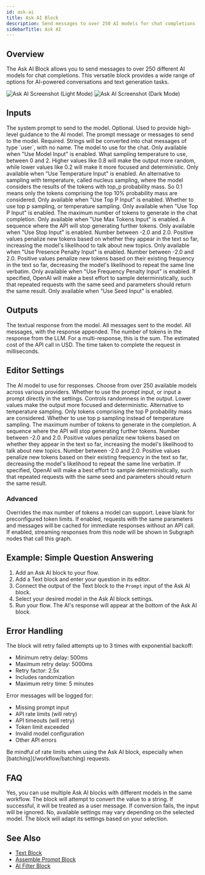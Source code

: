 ```yaml
---
id: ask-ai
title: Ask AI Block
description: Send messages to over 250 AI models for chat completions
sidebarTitle: Ask AI
---
```


## Overview

The Ask AI Block allows you to send messages to over 250 different AI models for chat completions. This versatile block provides a wide range of options for AI-powered conversations and text generation tasks.

<Frame>
  <img src="/block-reference/assets/ask_ai_light.png" alt="Ask AI Screenshot (Light Mode)" className="block dark:hidden" />
  <img src="/block-reference/assets/ask_ai_dark.png" alt="Ask AI Screenshot (Dark Mode)" className="hidden dark:block" />
</Frame>

## Inputs

<ParamField path="systemPrompt" type="string | chat-message">
  The system prompt to send to the model. Optional. Used to provide high-level guidance to the AI model.
</ParamField>

<ParamField path="prompt" type="string | string[] | chat-message | chat-message[]">
  The prompt message or messages to send to the model. Required. Strings will be converted into chat messages of type `user`, with no name.
</ParamField>

<ParamField path="model" type="string">
  The model to use for the chat. Only available when "Use Model Input" is enabled.
</ParamField>

<ParamField path="temperature" type="number">
  What sampling temperature to use, between 0 and 2. Higher values like 0.8 will make the output more random, while lower values like 0.2 will make it more focused and deterministic. Only available when "Use Temperature Input" is enabled.
</ParamField>

<ParamField path="top_p" type="number">
  An alternative to sampling with temperature, called nucleus sampling, where the model considers the results of the tokens with top_p probability mass. So 0.1 means only the tokens comprising the top 10% probability mass are considered. Only available when "Use Top P Input" is enabled.
</ParamField>

<ParamField path="useTopP" type="boolean">
  Whether to use top p sampling, or temperature sampling. Only available when "Use Top P Input" is enabled.
</ParamField>

<ParamField path="maxTokens" type="number">
  The maximum number of tokens to generate in the chat completion. Only available when "Use Max Tokens Input" is enabled.
</ParamField>

<ParamField path="stop" type="string">
  A sequence where the API will stop generating further tokens. Only available when "Use Stop Input" is enabled.
</ParamField>

<ParamField path="presencePenalty" type="number">
  Number between -2.0 and 2.0. Positive values penalize new tokens based on whether they appear in the text so far, increasing the model's likelihood to talk about new topics. Only available when "Use Presence Penalty Input" is enabled.
</ParamField>

<ParamField path="frequencyPenalty" type="number">
  Number between -2.0 and 2.0. Positive values penalize new tokens based on their existing frequency in the text so far, decreasing the model's likelihood to repeat the same line verbatim. Only available when "Use Frequency Penalty Input" is enabled.
</ParamField>

<ParamField path="seed" type="number">
  If specified, OpenAI will make a best effort to sample deterministically, such that repeated requests with the same seed and parameters should return the same result. Only available when "Use Seed Input" is enabled.
</ParamField>

## Outputs

<ResponseField name="response" type="string">
  The textual response from the model.
</ResponseField>

<ResponseField name="in-messages" type="chat-message[]">
  All messages sent to the model.
</ResponseField>

<ResponseField name="all-messages" type="chat-message[]">
  All messages, with the response appended.
</ResponseField>

<ResponseField name="responseTokens" type="number">
  The number of tokens in the response from the LLM. For a multi-response, this is the sum.
</ResponseField>

<ResponseField name="cost" type="number">
  The estimated cost of the API call in USD.
</ResponseField>

<ResponseField name="duration" type="number">
  The time taken to complete the request in milliseconds.
</ResponseField>

## Editor Settings

<ParamField path="Model" type="string">
  The AI model to use for responses. Choose from over 250 available models across various providers.
</ParamField>

<ParamField path="Use Prompt Input" type="boolean" default={true}>
  Whether to use the prompt input, or input a prompt directly in the settings.
</ParamField>

<ParamField path="Temperature" type="number" default={0.7} min={0} max={2} step={0.1}>
  Controls randomness in the output. Lower values make the output more focused and deterministic.
</ParamField>

<ParamField path="Top P" type="number" default={1} min={0} max={1} step={0.1}>
  Alternative to temperature sampling. Only tokens comprising the top P probability mass are considered.
</ParamField>

<ParamField path="Use Top P" type="boolean" default={false}>
  Whether to use top p sampling instead of temperature sampling.
</ParamField>

<ParamField path="Max Tokens" type="number" default={8192}>
  The maximum number of tokens to generate in the completion.
</ParamField>

<ParamField path="Stop" type="string">
  A sequence where the API will stop generating further tokens.
</ParamField>

<ParamField path="Presence Penalty" type="number" min={-2} max={2} step={0.1}>
  Number between -2.0 and 2.0. Positive values penalize new tokens based on whether they appear in the text so far, increasing the model's likelihood to talk about new topics.
</ParamField>

<ParamField path="Frequency Penalty" type="number" min={-2} max={2} step={0.1}>
  Number between -2.0 and 2.0. Positive values penalize new tokens based on their existing frequency in the text so far, decreasing the model's likelihood to repeat the same line verbatim.
</ParamField>

<ParamField path="Seed" type="number" step={1}>
  If specified, OpenAI will make a best effort to sample deterministically, such that repeated requests with the same seed and parameters should return the same result.
</ParamField>

### Advanced

<ParamField path="Custom Max Tokens" type="number">
  Overrides the max number of tokens a model can support. Leave blank for preconfigured token limits.
</ParamField>

<ParamField path="Cache Responses" type="boolean" default={false}>
  If enabled, requests with the same parameters and messages will be cached for immediate responses without an API call.
</ParamField>

<ParamField path="Use for subgraph partial output" type="boolean">
  If enabled, streaming responses from this node will be shown in Subgraph nodes that call this graph.
</ParamField>

## Example: Simple Question Answering

1. Add an Ask AI block to your flow.
2. Add a Text block and enter your question in its editor.
3. Connect the output of the Text block to the `Prompt` input of the Ask AI block.
4. Select your desired model in the Ask AI block settings.
5. Run your flow. The AI's response will appear at the bottom of the Ask AI block.

## Error Handling

The block will retry failed attempts up to 3 times with exponential backoff:
- Minimum retry delay: 500ms
- Maximum retry delay: 5000ms
- Retry factor: 2.5x
- Includes randomization
- Maximum retry time: 5 minutes

Error messages will be logged for:
- Missing prompt input
- API rate limits (will retry)
- API timeouts (will retry) 
- Token limit exceeded
- Invalid model configuration
- Other API errors

<Warning>
  Be mindful of rate limits when using the Ask AI block, especially when [batching](/workflow/batching) requests.
</Warning>

## FAQ

<AccordionGroup>
  <Accordion title="Can I use multiple AI models in the same workflow?">
    Yes, you can use multiple Ask AI blocks with different models in the same workflow.
  </Accordion>

  <Accordion title="What happens if I connect an unsupported data type to the prompt input?">
    The block will attempt to convert the value to a string. If successful, it will be treated as a user message. If conversion fails, the input will be ignored.
  </Accordion>

  <Accordion title="Are all settings available for all models?">
    No, available settings may vary depending on the selected model. The block will adapt its settings based on your selection.
  </Accordion>
</AccordionGroup>

## See Also

- [Text Block](/block-reference/data/text)
- [Assemble Prompt Block](/block-reference/ai/assemble-prompt)
- [AI Filter Block](/block-reference/ai/ai-filter)
